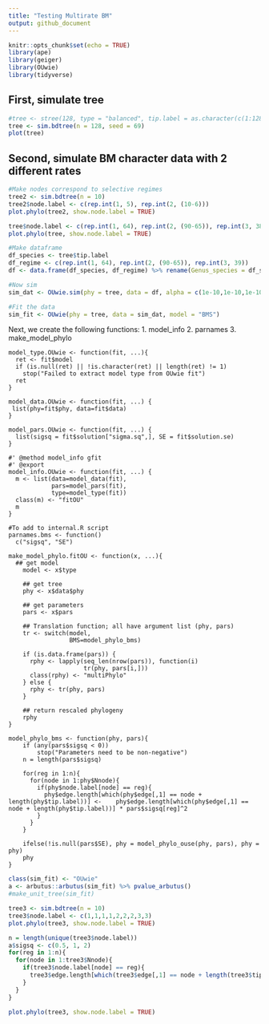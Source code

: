 ```yaml
---
title: "Testing Multirate BM"
output: github_document
---
```


```r
knitr::opts_chunk$set(echo = TRUE)
library(ape)
library(geiger)
library(OUwie)
library(tidyverse)
```

## First, simulate tree

``` r
#tree <- stree(128, type = "balanced", tip.label = as.character(c(1:128))) %>% compute.brlen()
tree <- sim.bdtree(n = 128, seed = 69)
plot(tree)
```

## Second, simulate BM character data with 2 different rates

``` r
#Make nodes correspond to selective regimes
tree2 <- sim.bdtree(n = 10)
tree2$node.label <- c(rep.int(1, 5), rep.int(2, (10-6)))
plot.phylo(tree2, show.node.label = TRUE)

tree$node.label <- c(rep.int(1, 64), rep.int(2, (90-65)), rep.int(3, 38))
plot.phylo(tree, show.node.label = TRUE)

#Make dataframe
df_species <- tree$tip.label
df_regime <- c(rep.int(1, 64), rep.int(2, (90-65)), rep.int(3, 39))
df <- data.frame(df_species, df_regime) %>% rename(Genus_species = df_species, Reg = df_regime)

#Now sim
sim_dat <- OUwie.sim(phy = tree, data = df, alpha = c(1e-10,1e-10,1e-10), sigma.sq = c(0.45,0.90,0.23), theta0 = 10.0, theta = c(0,0,0))

#Fit the data
sim_fit <- OUwie(phy = tree, data = sim_dat, model = "BMS")
```

Next, we create the following functions:
  1. model_info
  2. parnames
  3. make_model_phylo
  
``` model_info

model_type.OUwie <- function(fit, ...){
  ret <- fit$model
  if (is.null(ret) || !is.character(ret) || length(ret) != 1)
    stop("Failed to extract model type from OUwie fit")
  ret
}

model_data.OUwie <- function(fit, ...) {
 list(phy=fit$phy, data=fit$data)
}

model_pars.OUwie <- function(fit, ...) {
  list(sigsq = fit$solution["sigma.sq",], SE = fit$solution.se)
}

#' @method model_info gfit
#' @export
model_info.OUwie <- function(fit, ...) {
  m <- list(data=model_data(fit),
            pars=model_pars(fit),
            type=model_type(fit))
  class(m) <- "fitOU"
  m
}
```

``` parnames
#To add to internal.R script
parnames.bms <- function()
  c("sigsq", "SE")
```

``` model_phylo
make_model_phylo.fitOU <- function(x, ...){
  ## get model
    model <- x$type

    ## get tree
    phy <- x$data$phy

    ## get parameters
    pars <- x$pars

    ## Translation function; all have argument list (phy, pars)
    tr <- switch(model,
                 BMS=model_phylo_bms)

    if (is.data.frame(pars)) {
      rphy <- lapply(seq_len(nrow(pars)), function(i)
                     tr(phy, pars[i,]))
      class(rphy) <- "multiPhylo"
    } else {
      rphy <- tr(phy, pars)
    }

    ## return rescaled phylogeny
    rphy
}

model_phylo_bms <- function(phy, pars){
    if (any(pars$sigsq < 0))
        stop("Parameters need to be non-negative")
    n = length(pars$sigsq)
    
    for(reg in 1:n){
      for(node in 1:phy$Nnode){
        if(phy$node.label[node] == reg){
          phy$edge.length[which(phy$edge[,1] == node + length(phy$tip.label))] <-    phy$edge.length[which(phy$edge[,1] == node + length(phy$tip.label))] * pars$sigsq[reg]^2
        }
      }
    }
    
    ifelse(!is.null(pars$SE), phy = model_phylo_ouse(phy, pars), phy = phy)
    phy    
}

```

``` r
class(sim_fit) <- "OUwie"
a <- arbutus::arbutus(sim_fit) %>% pvalue_arbutus()
#make_unit_tree(sim_fit)
```


``` r
tree3 <- sim.bdtree(n = 10)
tree3$node.label <- c(1,1,1,1,2,2,2,3,3)
plot.phylo(tree3, show.node.label = TRUE)

n = length(unique(tree3$node.label))
a$sigsq <- c(0.5, 1, 2)    
for(reg in 1:n){
  for(node in 1:tree3$Nnode){
    if(tree3$node.label[node] == reg){
      tree3$edge.length[which(tree3$edge[,1] == node + length(tree3$tip.label))] <-    tree3$edge.length[which(tree3$edge[,1] == node + length(tree3$tip.label))] * a$sigsq[reg]
    }
  }
}

plot.phylo(tree3, show.node.label = TRUE)
```